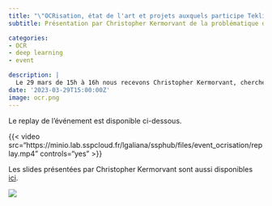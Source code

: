```yaml
---
title: "\"OCRisation, état de l'art et projets auxquels participe Teklia\" par Christopher Kermorvant"
subtitle: Présentation par Christopher Kermorvant de la problématique de l'OCRisation du projet de documentation ouverte

categories:
- OCR
- deep learning
- event

description: |
  Le 29 mars de 15h à 16h nous recevons Christopher Kermorvant, chercheur spécialisé en OCRisation et fondateur de Teklia. Il nous fera un état de l'art de l'OCRisation puis nous parlera des projets qu'il a pu mener avec Teklia comme son projet actuel d'OCRisation de vieux recensements avec l'INED.
date: '2023-03-29T15:00:00Z'
image: ocr.png
---
```


Le replay de l'événement est disponible ci-dessous.  

{{< video src="https://minio.lab.sspcloud.fr/lgaliana/ssphub/files/event_ocrisation/replay.mp4" controls="yes" >}}


Les slides présentées par Christopher Kermorvant sont aussi disponibles [ici](https://minio.lab.sspcloud.fr/lgaliana/ssphub/files/event_ocrisation/slides.pptx).

![](ocr.png)